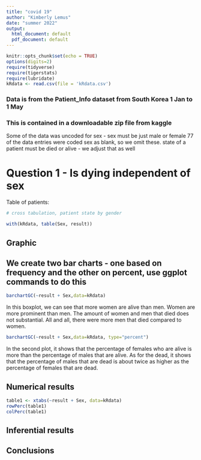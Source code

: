```yaml
---
title: "covid 19"
author: "Kimberly Lemus"
date: "summer 2022"
output:
  html_document: default
  pdf_document: default
---
```


```r
knitr::opts_chunk$set(echo = TRUE)
options(digits=2)
require(tidyverse)
require(tigerstats)
require(lubridate)
kRdata <- read.csv(file = 'kRdata.csv')
```
### Data is from the Patient_Info dataset from South Korea 1 Jan to 1 May 
### This is contained in a downloadable zip file from kaggle

Some of the data was uncoded for sex - sex must be just male or female
77 of the data entries were coded sex  as blank, so we omit these.
state of a patient must be died or alive - we adjust that as well   
  
# Question 1 - Is dying independent of sex




Table of patients:
```r

# cross tabulation, patient state by gender

with(kRdata, table(Sex, result))

```
## Graphic

## We create two bar charts - one based on frequency and the other on percent, use ggplot commands to do this

```r
barchartGC(~result + Sex,data=kRdata)
```
In this boxplot, we can see that more women are alive than men. Women are more prominent than men. The amount of women and men that died does not substantial. All and all, there were more men that died compared to women. 

  
```r
barchartGC(~result + Sex,data=kRdata, type="percent")
```

In the second plot, it shows that the percentage of females who are alive is more than the percentage of males that are alive. As for the dead, it shows that the percentage of males that are dead is about twice as higher as the percentage of females that are dead.


  
## Numerical results
```r
table1 <- xtabs(~result + Sex, data=kRdata)
rowPerc(table1)
colPerc(table1)
```
 

## Inferential results 









## Conclusions






